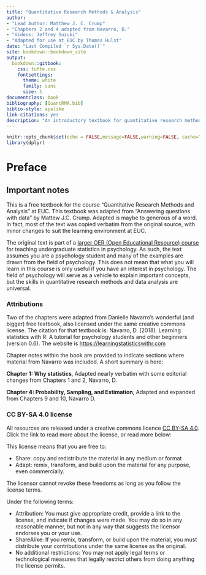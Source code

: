 ```yaml
--- 
title: "Quantitative Research Methods & Analysis"
author:
- "Lead Author: Matthew J. C. Crump"
- "Chapters 2 and 4 adapted from Navarro, D."
- "Videos: Jeffrey Suzuki"
- "Adapted for use at EUC by Thomas Hulst"
date: "Last Compiled `r Sys.Date()`"
site: bookdown::bookdown_site
output: 
  bookdown::gitbook:
    css: tufte.css
    fontsettings:
      theme: white
      family: sans
      size: 1
documentclass: book
bibliography: [QuantRMA.bib]
biblio-style: apalike
link-citations: yes
description: "An introductory textbook for quantitative research methods and data analysis at EUC. This text was adapted from \"Answering questions with data\" by Matthew J.C. Crump (https://crumplab.github.io/statistics/)"
---
```

```r
knitr::opts_chunk$set(echo = FALSE,message=FALSE,warning=FALSE, cache=TRUE)
library(dplyr)
```
# Preface {-}

## Important notes
This is a free textbook for the course "Quantitative Research Methods and Analysis" at EUC. This textbook was adapted from "Answering questions with data" by Mattew J.C. Crump. Adapted is maybe to generous of a word. In fact, most of the text was copied verbatim from the original source, with minor changes to suit the learning environment at EUC. 

The original text is part of a [larger OER (Open Educational Resource) course](https://osf.io/3s68c/) for teaching undergraduate statistics in psychology. As such, the text assumes you are a psychology student and many of the examples are drawn from the field of psychology. This does not mean that what you will learn in this course is only useful if you have an interest in psychology. The field of psychology will serve as a vehicle to explain important concepts, but the skills in quantitative research methods and data analysis are universal.

### Attributions
Two of the chapters were adapted from Danielle Navarro's wonderful (and bigger) free textbook, also licensed under the same creative commons license. The citation for that textbook is: Navarro, D. (2018). Learning statistics with R: A tutorial for psychology students and other beginners (version 0.6). The website is [https://learningstatisticswithr.com](https://learningstatisticswithr.com)

Chapter notes within the book are provided to indicate sections where material from Navarro was included. A short summary is here:

**Chapter 1: Why statistics**, Adapted nearly verbatim with some editorial changes from Chapters 1 and 2, Navarro, D.

**Chapter 4: Probability, Sampling, and Estimation**, Adapted and expanded from Chapters 9 and 10, Navarro D.

### CC BY-SA 4.0 license
All resources are released under a creative commons licence [CC BY-SA 4.0](https://creativecommons.org/licenses/by-sa/4.0/). Click the link to read more about the license, or read more below:

This license means that you are free to:

- Share: copy and redistribute the material in any medium or format
- Adapt: remix, transform, and build upon the material for any purpose, even commercially.

The licensor cannot revoke these freedoms as long as you follow the license terms.

Under the following terms:

- Attribution: You must give appropriate credit, provide a link to the license, and indicate if changes were made. You may do so in any reasonable manner, but not in any way that suggests the licensor endorses you or your use.
- ShareAlike: If you remix, transform, or build upon the material, you must distribute your contributions under the same license as the original.
- No additional restrictions: You may not apply legal terms or technological measures that legally restrict others from doing anything the license permits.

